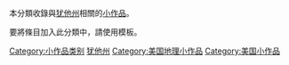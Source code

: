 {{hiddencat}}
{{Catnav|頁面分類|地理|地理小作品|美洲地理小作品|美国地理小作品}}
{{Catnav|頁面分類|地理|各國地理|美国地理|美国地理小作品}}

本分類收錄與[[犹他州|犹他州]]相關的[[Wikipedia:小作品|小作品]]。

要將條目加入此分類中，請使用'''{{tl|Utah-stub}}'''模板。

[[Category:小作品类别|Category:小作品类别]]
[[Category:犹他州|]]
[[Category:美国地理小作品|Category:美国地理小作品]]
[[Category:美国小作品|Category:美国小作品]]